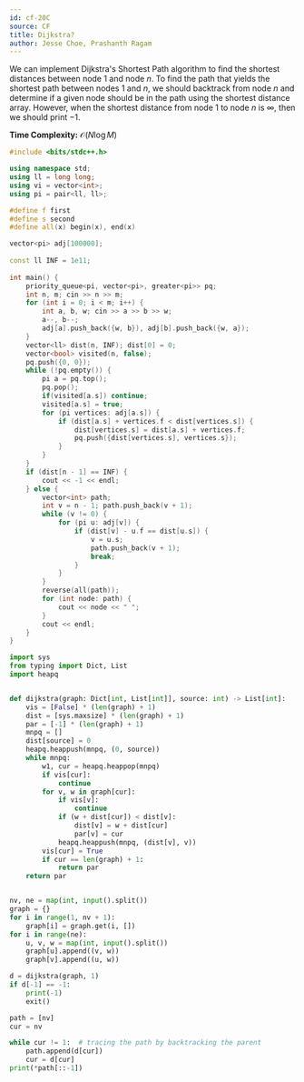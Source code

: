 ```yaml
---
id: cf-20C
source: CF
title: Dijkstra?
author: Jesse Choe, Prashanth Ragam
---
```


We can implement Dijkstra's Shortest Path algorithm to find the shortest distances between node $1$ and node $n$. To find the path that yields the shortest path between nodes $1$ and $n$, we should backtrack from node $n$ and determine if a given node should be in the path using the shortest distance array. However, when the shortest distance from node 1 to node $n$ is $\infty$, then we should print $-1$. 

**Time Complexity:** $\mathcal{O}(N\log M)$

<LanguageSection>
<CPPSection>

```cpp
#include <bits/stdc++.h>

using namespace std;
using ll = long long;
using vi = vector<int>;
using pi = pair<ll, ll>;

#define f first
#define s second
#define all(x) begin(x), end(x)

vector<pi> adj[100000];
 
const ll INF = 1e11;
	
int main() {
	priority_queue<pi, vector<pi>, greater<pi>> pq;
	int n, m; cin >> n >> m;
	for (int i = 0; i < m; i++) {
		int a, b, w; cin >> a >> b >> w;
		a--, b--; 
		adj[a].push_back({w, b}), adj[b].push_back({w, a});
	}
	vector<ll> dist(n, INF); dist[0] = 0;
	vector<bool> visited(n, false);
	pq.push({0, 0});
	while (!pq.empty()) {
		pi a = pq.top();
		pq.pop();
		if(visited[a.s]) continue;
		visited[a.s] = true;
		for (pi vertices: adj[a.s]) {
			if (dist[a.s] + vertices.f < dist[vertices.s]) {
				dist[vertices.s] = dist[a.s] + vertices.f;
				pq.push({dist[vertices.s], vertices.s});
			}
		}
	}
	if (dist[n - 1] == INF) {
		cout << -1 << endl;
	} else {
		vector<int> path; 
		int v = n - 1; path.push_back(v + 1);
		while (v != 0) {
			for (pi u: adj[v]) {
				if (dist[v] - u.f == dist[u.s]) {
					v = u.s;
					path.push_back(v + 1);
					break;
				}
			}
		}
		reverse(all(path));
		for (int node: path) {
			cout << node << " ";
		}
		cout << endl;
	}
}
```

</CPPSection>

<PySection>
	
```py
import sys
from typing import Dict, List
import heapq


def dijkstra(graph: Dict[int, List[int]], source: int) -> List[int]:
	vis = [False] * (len(graph) + 1)
	dist = [sys.maxsize] * (len(graph) + 1)
	par = [-1] * (len(graph) + 1)
	mnpq = []
	dist[source] = 0
	heapq.heappush(mnpq, (0, source))
	while mnpq:
		w1, cur = heapq.heappop(mnpq)
		if vis[cur]:
			continue
		for v, w in graph[cur]:
			if vis[v]:
				continue
			if (w + dist[cur]) < dist[v]:
				dist[v] = w + dist[cur]
				par[v] = cur
			heapq.heappush(mnpq, (dist[v], v))
		vis[cur] = True
		if cur == len(graph) + 1:
			return par
	return par


nv, ne = map(int, input().split())
graph = {}
for i in range(1, nv + 1):
	graph[i] = graph.get(i, [])
for i in range(ne):
	u, v, w = map(int, input().split())
	graph[u].append((v, w))
	graph[v].append((u, w))

d = dijkstra(graph, 1)
if d[-1] == -1:
	print(-1)
	exit()

path = [nv]
cur = nv

while cur != 1:  # tracing the path by backtracking the parent
	path.append(d[cur])
	cur = d[cur]
print(*path[::-1])

```
</PySection>
</LanguageSection>
